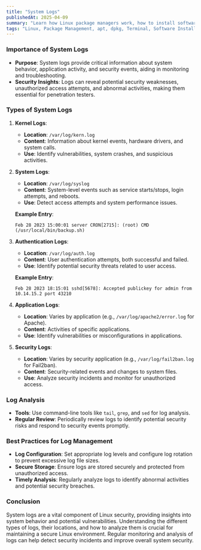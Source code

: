 ```yaml
---
title: "System Logs"
publishedAt: 2025-04-09
summary: "Learn how Linux package managers work, how to install software, and manage dependencies with apt, dpkg, and more."
tags: "Linux, Package Management, apt, dpkg, Terminal, Software Installation"
---
```



### Importance of System Logs

- **Purpose**: System logs provide critical information about system behavior, application activity, and security events, aiding in monitoring and troubleshooting.
- **Security Insights**: Logs can reveal potential security weaknesses, unauthorized access attempts, and abnormal activities, making them essential for penetration testers.

### Types of System Logs

1. **Kernel Logs**:
    - **Location**: `/var/log/kern.log`
    - **Content**: Information about kernel events, hardware drivers, and system calls.
    - **Use**: Identify vulnerabilities, system crashes, and suspicious activities.
2. **System Logs**:
    - **Location**: `/var/log/syslog`
    - **Content**: System-level events such as service starts/stops, login attempts, and reboots.
    - **Use**: Detect access attempts and system performance issues.
    
    **Example Entry**:
    
    ```
    Feb 28 2023 15:00:01 server CRON[2715]: (root) CMD (/usr/local/bin/backup.sh)
    
    ```
    
3. **Authentication Logs**:
    - **Location**: `/var/log/auth.log`
    - **Content**: User authentication attempts, both successful and failed.
    - **Use**: Identify potential security threats related to user access.
    
    **Example Entry**:
    
    ```
    Feb 28 2023 18:15:01 sshd[5678]: Accepted publickey for admin from 10.14.15.2 port 43210
    
    ```
    
4. **Application Logs**:
    - **Location**: Varies by application (e.g., `/var/log/apache2/error.log` for Apache).
    - **Content**: Activities of specific applications.
    - **Use**: Identify vulnerabilities or misconfigurations in applications.
5. **Security Logs**:
    - **Location**: Varies by security application (e.g., `/var/log/fail2ban.log` for Fail2ban).
    - **Content**: Security-related events and changes to system files.
    - **Use**: Analyze security incidents and monitor for unauthorized access.

### Log Analysis

- **Tools**: Use command-line tools like `tail`, `grep`, and `sed` for log analysis.
- **Regular Review**: Periodically review logs to identify potential security risks and respond to security events promptly.

### Best Practices for Log Management

- **Log Configuration**: Set appropriate log levels and configure log rotation to prevent excessive log file sizes.
- **Secure Storage**: Ensure logs are stored securely and protected from unauthorized access.
- **Timely Analysis**: Regularly analyze logs to identify abnormal activities and potential security breaches.

### Conclusion

System logs are a vital component of Linux security, providing insights into system behavior and potential vulnerabilities. Understanding the different types of logs, their locations, and how to analyze them is crucial for maintaining a secure Linux environment. Regular monitoring and analysis of logs can help detect security incidents and improve overall system security.